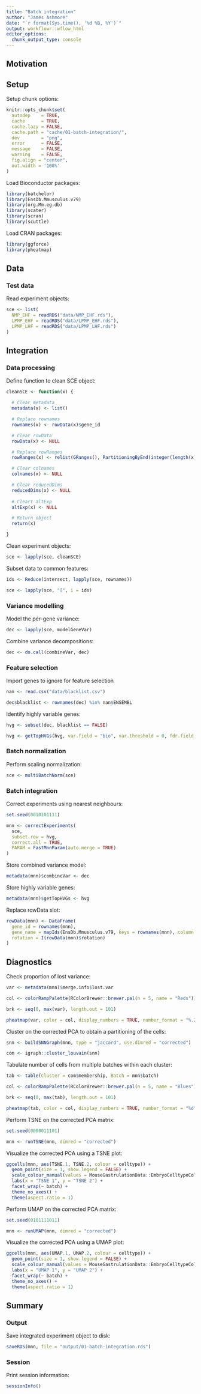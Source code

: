 ```yaml
---
title: "Batch integration"
author: "James Ashmore"
date: "`r format(Sys.time(), '%d %B, %Y')`"
output: workflowr::wflow_html
editor_options:
  chunk_output_type: console
---
```


## Motivation

## Setup

Setup chunk options:

```r
knitr::opts_chunk$set(
  autodep    = TRUE,
  cache      = TRUE,
  cache.lazy = FALSE,
  cache.path = "cache/01-batch-integration/",
  dev        = "png",
  error      = FALSE,
  message    = FALSE,
  warning    = FALSE,
  fig.align = "center",
  out.width = '100%'
)
```

Load Bioconductor packages:

```r
library(batchelor)
library(EnsDb.Mmusculus.v79)
library(org.Mm.eg.db)
library(scater)
library(scran)
library(scuttle)
```

Load CRAN packages:

```r
library(ggforce)
library(pheatmap)
```

## Data

### Test data

Read experiment objects:

```r
sce <- list(
  NMP_EHF = readRDS("data/NMP_EHF.rds"),
  LPMP_EHF = readRDS("data/LPMP_EHF.rds"),
  LPMP_LHF = readRDS("data/LPMP_LHF.rds")
)
```

## Integration

### Data processing

Define function to clean SCE object:

```r
cleanSCE <- function(x) {

  # Clear metadata
  metadata(x) <- list()

  # Replace rownames
  rownames(x) <- rowData(x)$gene_id

  # Clear rowData
  rowData(x) <- NULL

  # Replace rowRanges
  rowRanges(x) <- relist(GRanges(), PartitioningByEnd(integer(length(x)), names = rownames(x)))

  # Clear colnames
  colnames(x) <- NULL

  # Clear reducedDims
  reducedDims(x) <- NULL
  
  # Cleart altExp
  altExp(x) <- NULL

  # Return object
  return(x)

}
```

Clean experiment objects:

```r
sce <- lapply(sce, cleanSCE)
```

Subset data to common features:

```r
ids <- Reduce(intersect, lapply(sce, rownames))

sce <- lapply(sce, "[", i = ids)
```

### Variance modelling

Model the per-gene variance:

```r
dec <- lapply(sce, modelGeneVar)
```

Combine variance decompositions:

```r
dec <- do.call(combineVar, dec)
```

### Feature selection

Import genes to ignore for feature selection

```r
nan <- read.csv("data/blacklist.csv")

dec$blacklist <- rownames(dec) %in% nan$ENSEMBL
```

Identify highly variable genes:

```r
hvg <- subset(dec, blacklist == FALSE)

hvg <- getTopHVGs(hvg, var.field = "bio", var.threshold = 0, fdr.field = "p.value", fdr.threshold = "0.05")
```

### Batch normalization

Perform scaling normalization:

```r
sce <- multiBatchNorm(sce)
```

### Batch integration

Correct experiments using nearest neighbours:

```r
set.seed(0010101111)

mnn <- correctExperiments(
  sce,
  subset.row = hvg,
  correct.all = TRUE,
  PARAM = FastMnnParam(auto.merge = TRUE)
)
```

Store combined variance model:

```r
metadata(mnn)$combineVar <- dec
```

Store highly variable genes:

```r
metadata(mnn)$getTopHVGs <- hvg
```

Replace rowData slot:

```r
rowData(mnn) <- DataFrame(
  gene_id = rownames(mnn),
  gene_name = mapIds(EnsDb.Mmusculus.v79, keys = rownames(mnn), column = "GENENAME", keytype = "GENEID"),
  rotation = I(rowData(mnn)$rotation)
)
```

## Diagnostics

Check proportion of lost variance:

```r
var <- metadata(mnn)$merge.info$lost.var

col <- colorRampPalette(RColorBrewer::brewer.pal(n = 5, name = "Reds"))(100)

brk <- seq(0, max(var), length.out = 101)

pheatmap(var, color = col, display_numbers = TRUE, number_format = "%.2f", cluster_cols = FALSE, cluster_rows = FALSE, angle_col = 0)
```

Cluster on the corrected PCA to obtain a partitioning of the cells:

```r
snn <- buildSNNGraph(mnn, type = "jaccard", use.dimred = "corrected")

com <- igraph::cluster_louvain(snn)
```

Tabulate number of cells from multiple batches within each cluster:

```r
tab <- table(Cluster = com$membership, Batch = mnn$batch)

col <- colorRampPalette(RColorBrewer::brewer.pal(n = 5, name = "Blues"))(100)

brk <- seq(0, max(tab), length.out = 101)

pheatmap(tab, color = col, display_numbers = TRUE, number_format = "%d", cluster_cols = FALSE, cluster_rows = FALSE, angle_col = 0)
```

Perform TSNE on the corrected PCA matrix:

```r
set.seed(0000011101)

mnn <- runTSNE(mnn, dimred = "corrected")
```

Visualize the corrected PCA using a TSNE plot:

```r
ggcells(mnn, aes(TSNE.1, TSNE.2, colour = celltype)) +
  geom_point(size = 1, show.legend = FALSE) +
  scale_colour_manual(values = MouseGastrulationData::EmbryoCelltypeColours, na.value = "#000000") +
  labs(x = "TSNE 1", y = "TSNE 2") +
  facet_wrap(~ batch) +
  theme_no_axes() + 
  theme(aspect.ratio = 1)
```

Perform UMAP on the corrected PCA matrix:

```r
set.seed(0101111011)

mnn <- runUMAP(mnn, dimred = "corrected")
```

Visualize the corrected PCA using a UMAP plot:

```r
ggcells(mnn, aes(UMAP.1, UMAP.2, colour = celltype)) +
  geom_point(size = 1, show.legend = FALSE) +
  scale_colour_manual(values = MouseGastrulationData::EmbryoCelltypeColours, na.value = "#000000") +
  labs(x = "UMAP 1", y = "UMAP 2") +
  facet_wrap(~ batch) +
  theme_no_axes() + 
  theme(aspect.ratio = 1)
```

## Summary

### Output

Save integrated experiment object to disk:

```r
saveRDS(mnn, file = "output/01-batch-integration.rds")
```

### Session

Print session information:

```r
sessionInfo()
```

